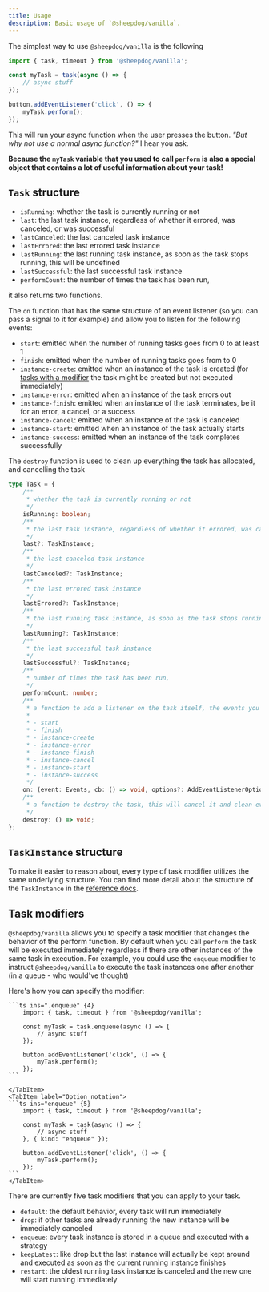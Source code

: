 ```yaml
---
title: Usage
description: Basic usage of `@sheepdog/vanilla`.
---
```



The simplest way to use `@sheepdog/vanilla` is the following

```ts
import { task, timeout } from '@sheepdog/vanilla';

const myTask = task(async () => {
	// async stuff
});

button.addEventListener('click', () => {
	myTask.perform();
});
```

This will run your async function when the user presses the button. _"But why not use a normal async
function?"_ I hear you ask.

**Because the `myTask` variable that you used to call `perform` is also a special object that
contains a lot of useful information about your task!**

## `Task` structure

- `isRunning`: whether the task is currently running or not
- `last`: the last task instance, regardless of whether it errored, was canceled, or was successful
- `lastCanceled`: the last canceled task instance
- `lastErrored`: the last errored task instance
- `lastRunning`: the last running task instance, as soon as the task stops running, this will be
  undefined
- `lastSuccessful`: the last successful task instance
- `performCount`: the number of times the task has been run,

it also returns two functions.

The `on` function that has the same structure of an event listener (so you can pass a signal to it
for example) and allow you to listen for the following events:

- `start`: emitted when the number of running tasks goes from 0 to at least 1
- `finish`: emitted when the number of running tasks goes from to 0
- `instance-create`: emitted when an instance of the task is created (for
  [tasks with a modifier](#task-modifiers) the task might be created but not executed immediately)
- `instance-error`: emitted when an instance of the task errors out
- `instance-finish`: emitted when an instance of the task terminates, be it for an error, a cancel,
  or a success
- `instance-cancel`: emitted when an instance of the task is canceled
- `instance-start`: emitted when an instance of the task actually starts
- `instance-success`: emitted when an instance of the task completes successfully

The `destroy` function is used to clean up everything the task has allocated, and cancelling the
task

```ts
type Task = {
	/**
	 * whether the task is currently running or not
	 */
	isRunning: boolean;
	/**
	 * the last task instance, regardless of whether it errored, was canceled, or was successful
	 */
	last?: TaskInstance;
	/**
	 * the last canceled task instance
	 */
	lastCanceled?: TaskInstance;
	/**
	 * the last errored task instance
	 */
	lastErrored?: TaskInstance;
	/**
	 * the last running task instance, as soon as the task stops running, this will be undefined
	 */
	lastRunning?: TaskInstance;
	/**
	 * the last successful task instance
	 */
	lastSuccessful?: TaskInstance;
	/**
	 * number of times the task has been run,
	 */
	performCount: number;
	/**
	 * a function to add a listener on the task itself, the events you can listen for are:
	 *
	 * - start
	 * - finish
	 * - instance-create
	 * - instance-error
	 * - instance-finish
	 * - instance-cancel
	 * - instance-start
	 * - instance-success
	 */
	on: (event: Events, cb: () => void, options?: AddEventListenerOptions) => void;
	/**
	 * a function to destroy the task, this will cancel it and clean every resource allocated by the task
	 */
	destroy: () => void;
};
```

## `TaskInstance` structure

To make it easier to reason about, every type of task modifier utilizes the same underlying
structure. You can find more detail about the structure of the `TaskInstance` in the
[reference docs](/vanilla/reference/task-instance).

## Task modifiers

`@sheepdog/vanilla` allows you to specify a task modifier that changes the behavior of the perform
function. By default when you call `perform` the task will be executed immediately regardless if
there are other instances of the same task in execution. For example, you could use the `enqueue`
modifier to instruct `@sheepdog/vanilla` to execute the task instances one after another (in a
queue - who would've thought)

Here's how you can specify the modifier:

<Tabs syncKey="examples">
	<TabItem label="Dot notation">

    ```ts ins=".enqueue" {4}
    	import { task, timeout } from '@sheepdog/vanilla';

    	const myTask = task.enqueue(async () => {
    		// async stuff
    	});

    	button.addEventListener('click', () => {
    		myTask.perform();
    	});
    ```

    </TabItem>
    <TabItem label="Option notation">
    ```ts ins="enqueue" {5}
    	import { task, timeout } from '@sheepdog/vanilla';

    	const myTask = task(async () => {
    		// async stuff
    	}, { kind: "enqueue" });

    	button.addEventListener('click', () => {
    		myTask.perform();
    	});
    ```
    </TabItem>

</Tabs>

<LinkCard
	href="/vanilla/explainers/task-modifiers/"
	title="Task modifiers"
	description="Read everything about task modifiers in our guide"
/>

There are currently five task modifiers that you can apply to your task.

- `default`: the default behavior, every task will run immediately
- `drop`: if other tasks are already running the new instance will be immediately canceled
- `enqueue`: every task instance is stored in a queue and executed with a
  <BlankLink href="https://en.wikipedia.org/wiki/FIFO_(computing_and_electronics)" body="FIFO" />
  strategy
- `keepLatest`: like drop but the last instance will actually be kept around and executed as soon as
  the current running instance finishes
- `restart`: the oldest running task instance is canceled and the new one will start running
  immediately

